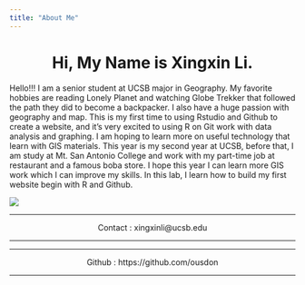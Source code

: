 ```yaml
---
title: "About Me"
---
```

  
<center>

# Hi, My Name is Xingxin Li.

</center>
  
Hello!!! I am a senior student at UCSB major in Geography. My favorite hobbies are reading Lonely Planet and watching Globe Trekker that followed the path they did to become a backpacker. I also have a huge passion with geography and map. This is my first time to using Rstudio and Github to create a website, and it's very excited to using R on Git work with data analysis and graphing. I am hoping to learn more on useful technology that learn with GIS materials. This year is my second year at UCSB, before that, I am study at Mt. San Antonio College and work with my part-time job at restaurant and a famous boba store. I hope this year I can learn more GIS work which I can improve my skills. In this lab, I learn how to build my first website begin with R and Github. 

![](img/Guilin.jpg) 

---

<center>

Contact : xingxinli@ucsb.edu

</center>

---


---

<center>

Github : https://github.com/ousdon

</center>

---
